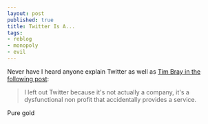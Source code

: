 ```yaml
---
layout: post
published: true
title: Twitter Is A...
tags: 
- reblog
- monopoly
- evil
---
```


Never have I heard anyone explain Twitter as well as [Tim Bray in the following post][1]:

> I left out Twitter because it's not actually a company, 
it's a dysfunctional non profit that accidentally provides a service.

Pure gold

[1]: https://www.tbray.org/ongoing/When/201x/2017/09/20/Tech-is-Evil
